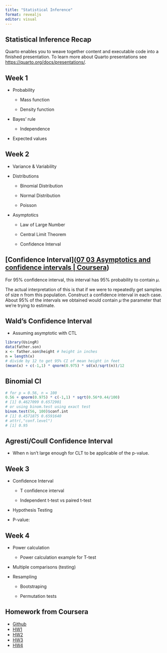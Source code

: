 ```yaml
---
title: "Statistical Inference"
format: revealjs
editor: visual
---
```


## Statistical Inference Recap

Quarto enables you to weave together content and executable code into a finished presentation. To learn more about Quarto presentations see <https://quarto.org/docs/presentations/>.

## Week 1

-   Probability

    -   Mass function

    -   Density function

-   Bayes' rule

    -   Independence

-   Expected values

## Week 2

-   Variance & Variability

-   Distributions

    -   Binomial Distribution

    -   Normal Distribution

    -   Poisson

-   Asymptotics

    -   Law of Large Number

    -   Central Limit Theorem

    -   Confidence Interval

## \[Confidence Interval\]([07 03 Asymptotics and confidence intervals \| Coursera](https://www.coursera.org/learn/statistical-inference/lecture/RxU7M/07-03-asymptotics-and-confidence-intervals))

For 95% confidence interval, this interval has 95% probability to contain $\mu$.

The actual interpretation of this is that if we were to repeatedly get samples of size n from this population. Construct a confidence interval in each case. About 95% of the intervals we obtained would contain $\mu$ the parameter that we're trying to estimate.

## Wald's Confidence Interval

-   Assuming asymptotic with CTL

```r
library(UsingR)
data(father.son)
x <- father.son$height # height in inches
n = length(x)
# divide by 12 to get 95% CI of mean height in feet
(mean(x) + c(-1,1) * qnorm(0.975) * sd(x)/sqrt(n))/12 
```

## Binomial CI

```r
# for p = 0.56, n = 100
0.56 + qnorm(0.975) * c(-1,1) * sqrt(0.56*0.44/100)
# [1] 0.4627099 0.6572901
# or using binom.test using exact test
binom.test(56, 100)$conf.int
# [1] 0.4571875 0.6591640
# attr(,"conf.level")
# [1] 0.95
```

## 

## Agresti/Coull Confidence Interval

-   When n isn't large enough for CLT to be applicable of the p-value.

## Week 3

-   Confidence Interval

    -   T confidence interval

    -   Independent t-test vs paired t-test

-   Hypothesis Testing

-   P-value:

## Week 4

-   Power calculation

    -   Power calculation example for T-test

-   Multiple comparisons (testing)

-   Resampling

    -   Bootstraping

    -   Permutation tests

## Homework from Coursera
- [Github](https://github.com/DataScienceSpecialization/courses)
- [HW1](homework/hw1.html#1)
- [HW2](homework/hw2.html#1)
- [HW3](homework/hw3.html#1)
- [HW4](homework/hw4.html#1)
